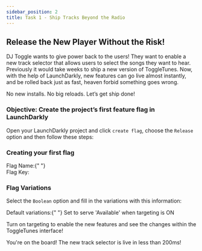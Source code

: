 ```yaml
---
sidebar_position: 2
title: Task 1 - Ship Tracks Beyond the Radio
---
```



## Release the New Player Without the Risk!


DJ Toggle wants to give power back to the users! They want to enable a new track selector that allows users to select the songs they want to hear. Previously it would take weeks to ship a new version of ToggleTunes. 
Now, with the help of LaunchDarkly, new features can go live almost instantly, and be rolled back just as fast, heaven forbid something goes wrong.  

No new installs. No big reloads. Let’s get ship done! 

### Objective: Create the project’s first feature flag in LaunchDarkly


Open your LaunchDarkly project and click `create flag`, choose the `Release` option and then follow these steps:

### Creating your first flag

<div className="flex items-center space-x-3">
  <span className="text-lg text-blue-500 font-bold">
    Flag Name:{" "}
  </span>
    <CopyField value="release-tracklist" client:load />
</div>
<div className="flex items-center space-x-3">
  <span className="text-lg text-blue-500 font-bold">Flag Key:</span>
  <CopyField value="release-tracklist" client:load />
</div>

### Flag Variations

Select the `Boolean` option and fill in the variations with this information:

<div className="text-lg font-bold text-blue-500">
Default variations:{" "}
<span className="text-black dark:text-white font-normal">Set to serve 'Available' when targeting is ON</span>
</div>

Turn on targeting to enable the new features and see the changes within the ToggleTunes interface!

You're on the board! The new track selector is live in less than 200ms!